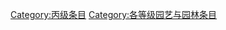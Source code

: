 {{catmore1|[[Wikipedia:园艺与园林专题|Wikipedia:园艺与园林专题]]}}
{{Articles by Quality|topic=园艺与园林|project=园艺与园林|format=TOC}}
{{emptycat}}

[[Category:丙级条目|Category:丙级条目]]
[[Category:各等级园艺与园林条目|Category:各等级园艺与园林条目]]